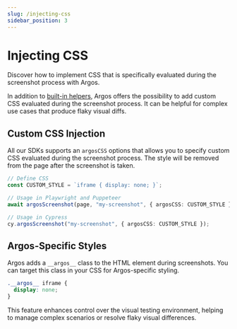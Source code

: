 ```yaml
---
slug: /injecting-css
sidebar_position: 3
---
```


# Injecting CSS

Discover how to implement CSS that is specifically evaluated during the screenshot process with Argos.

In addition to [built-in helpers](https://argos-ci.com/docs/argos-helpers#helpers), Argos offers the possibility to add custom CSS evaluated during the screenshot process. It can be helpful for complex use cases that produce flaky visual diffs.

## Custom CSS Injection

All our SDKs supports an `argosCSS` options that allows you to specify custom CSS evaluated during the screenshot process. The style will be removed from the page after the screenshot is taken.

```ts
// Define CSS
const CUSTOM_STYLE = `iframe { display: none; }`;

// Usage in Playwright and Puppeteer
await argosScreenshot(page, "my-screenshot", { argosCSS: CUSTOM_STYLE });

// Usage in Cypress
cy.argosScreenshot("my-screenshot", { argosCSS: CUSTOM_STYLE });
```

## Argos-Specific Styles

Argos adds a `__argos__` class to the HTML element during screenshots. You can target this class in your CSS for Argos-specific styling.

```css
.__argos__ iframe {
  display: none;
}
```

This feature enhances control over the visual testing environment, helping to manage complex scenarios or resolve flaky visual differences.
